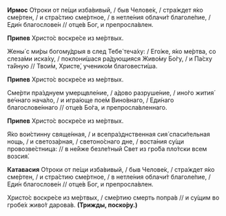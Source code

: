 **Ирмос** О́троки от пе́щи изба́вивый, / быв Челове́к, / стра́ждет я́ко сме́ртен, / и стра́стию сме́ртное, / в нетле́ния облачи́т благоле́пие, / Еди́н благослове́н // отце́в Бог, и препросла́влен.

**Припев** Христо́с воскре́се из ме́ртвых.

Жены́ с ми́ры богому́дрыя в след Тебе́ теча́ху: / Его́же, я́ко ме́ртва, со слеза́ми иска́ху, / поклони́шася ра́дующияся Живо́му Бо́гу, / и Па́сху та́йную // Твои́м, Христе́, ученико́м благовести́ша.

**Припев** Христо́с воскре́се из ме́ртвых.

Сме́рти пра́зднуем умерщвле́ние, / а́дово разруше́ние, / ино́го жития́ ве́чнаго нача́ло, / и игра́юще пое́м Вино́внаго, / Еди́наго благослове́ннаго // отце́в Бо́га, и препросла́вленнаго.

**Припев** Христо́с воскре́се из ме́ртвых.

Я́ко вои́стинну свяще́нная, / и всепра́зднственная сия́ спаси́тельная нощь, / и светоза́рная, / светоно́снаго дне, / воста́ния су́щи провозве́стница: // в не́йже безле́тный Свет из гро́ба пло́тски всем возсия́.

**Катавасия** О́троки от пе́щи изба́вивый, / быв Челове́к, / стра́ждет я́ко сме́ртен, / и стра́стию сме́ртное, / в нетле́ния облачи́т благоле́пие, / Еди́н благослове́н // отце́в Бог, и препросла́влен.

Христо́с воскре́се из ме́ртвых, / сме́ртию смерть попра́в // и су́щим во гробе́х живо́т дарова́в. **(Трижды, поско́ру.)**
